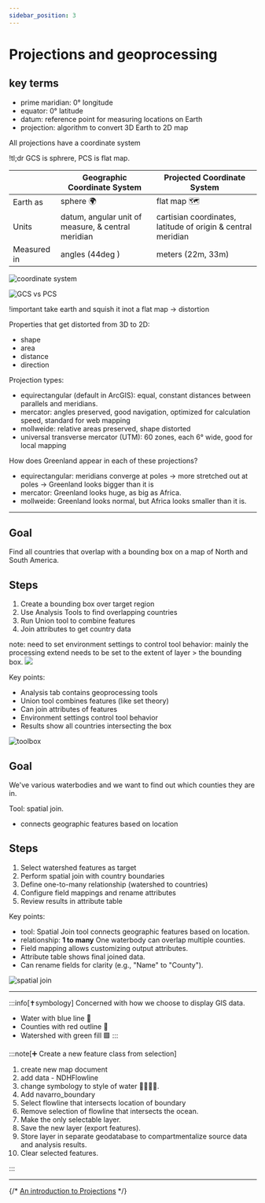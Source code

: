 ```yaml
---
sidebar_position: 3
---
```


# Projections and geoprocessing

## key terms

- prime maridian: 0° longitude
- equator: 0° latitude
- datum: reference point for measuring locations on Earth
- projection: algorithm to convert 3D Earth to 2D map

All projections have a coordinate system

!tl;dr
GCS is sphrere, PCS is flat map.

|  | Geographic Coordinate System | Projected Coordinate System |
|---|---| --- |
| Earth as  |  sphere 🌍 | flat map 🗺️ |
| Units  |  datum, angular unit of measure, & central meridian | cartisian coordinates, latitude of origin & central meridian |
| Measured in  |  angles (44deg ) | meters (22m, 33m) |



![coordinate system](assets/2025-01-21-04-10-12.png)

![GCS vs PCS](assets/2025-01-21-04-13-59.png)

!important
take earth and squish it inot a flat map -> distortion

Properties that get distorted from 3D to 2D:

- shape
- area
- distance
- direction

Projection types:

- equirectangular (default in ArcGIS): equal, constant distances between parallels and meridians. 
- mercator: angles preserved, good navigation, optimized for calculation speed, standard for web mapping
- mollweide: relative areas preserved, shape distorted
- universal transverse mercator (UTM): 60 zones, each 6° wide, good for local mapping


How does Greenland appear in each of these projections?

- equirectangular: meridians converge at poles -> more stretched out at poles -> Greenland looks bigger than it is
- mercator: Greenland looks huge, as big as Africa.
- mollweide: Greenland looks normal, but Africa looks smaller than it is.

---


## Goal
Find all countries that overlap with a bounding box on a map of North and South America.

## Steps
1. Create a bounding box over target region
2. Use Analysis Tools to find overlapping countries
3. Run Union tool to combine features
4. Join attributes to get country data

note: need to set environment settings to control tool behavior: mainly the processing extend needs to be set to the extent of layer > the bounding box.
![](assets/2025-01-22-03-04-25.png)

Key points:
- Analysis tab contains geoprocessing tools
- Union tool combines features (like set theory)
- Can join attributes of features
- Environment settings control tool behavior
- Results show all countries intersecting the box

![toolbox](assets/2025-01-21-05-13-34.png)

## Goal

We've various waterbodies and we want to find out which counties they are in.

Tool: spatial join.
- connects geographic features based on location

## Steps
1. Select watershed features as target
2. Perform spatial join with country boundaries
3. Define one-to-many relationship (watershed to countries)
4. Configure field mappings and rename attributes
5. Review results in attribute table

Key points:
- tool: Spatial Join tool connects geographic features based on location.
- relationship: **1 to many** One waterbody can overlap multiple counties.
- Field mapping allows customizing output attributes.
- Attribute table shows final joined data.
- Can rename fields for clarity (e.g., "Name" to "County").

![spatial join](assets/2025-01-21-05-14-20.png)

---

:::info[✝️symbology]
Concerned with how we choose to display GIS data.

- Water with blue line 🔵
- Counties with red outline 🔴
- Watershed with green fill 🟩
:::

:::note[➕ Create a new feature class from selection]

1. create new map document
2. add data - NDHFlowline
3. change symbology to style of water 🤽‍♂️🤽‍♂️.
4. Add navarro_boundary
5. Select flowline that intersects location of boundary
6. Remove selection of flowline that intersects the ocean.
7. Make the only selectable layer.
8. Save the new layer (export features).
9. Store layer in separate geodatabase to compartmentalize source data and analysis results.
10. Clear selected features.

:::

---


{/* [An introduction to Projections](/static/pdfs/An-Introduction-to-Projections.pdf) */}